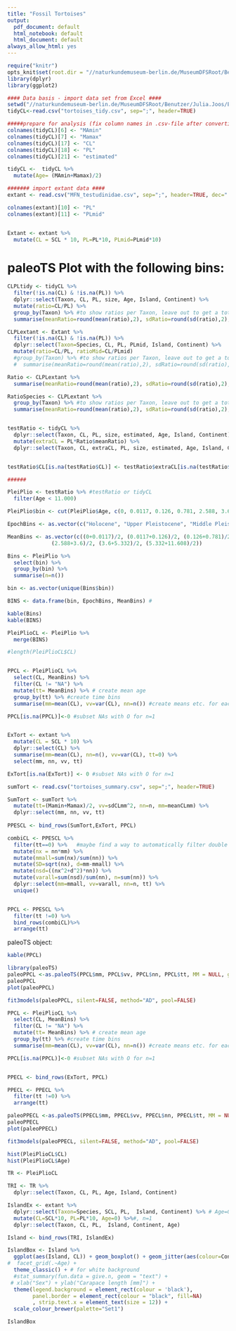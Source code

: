 ```yaml
---
title: "Fossil Tortoises"
output:
  pdf_document: default
  html_notebook: default
  html_document: default
always_allow_html: yes
---
```


```r
require("knitr")
opts_knit$set(root.dir = "//naturkundemuseum-berlin.de/MuseumDFSRoot/Benutzer/Julia.Joos/Eigene Dateien/MA")
library(dplyr)
library(ggplot2)
```

```r
#### Data basis - import data set from Excel ####
setwd("//naturkundemuseum-berlin.de/MuseumDFSRoot/Benutzer/Julia.Joos/Eigene Dateien/MA")
tidyCL<-read.csv("tortoises_tidy.csv", sep=";", header=TRUE)

#####prepare for analysis (fix column names in .csv-file after converting table from excel####
colnames(tidyCL)[6] <- "MAmin"
colnames(tidyCL)[7] <- "Mamax"
colnames(tidyCL)[17] <- "CL"
colnames(tidyCL)[18] <- "PL"
colnames(tidyCL)[21] <- "estimated"

tidyCL <-  tidyCL %>%
  mutate(Age= (MAmin+Mamax)/2)

####### import extant data ####
extant <- read.csv("MFN_testudinidae.csv", sep=";", header=TRUE, dec=".", na.strings = "NA", stringsAsFactors=FALSE)  # file: MFN_testudinidae.csv

colnames(extant)[10] <- "PL"
colnames(extant)[11] <- "PLmid"


Extant <- extant %>%
  mutate(CL = SCL * 10, PL=PL*10, PLmid=PLmid*10) 
```



# paleoTS Plot with the following bins:
```r
CLPLtidy <- tidyCL %>%
  filter(!is.na(CL) & !is.na(PL)) %>%
  dplyr::select(Taxon, CL, PL, size, Age, Island, Continent) %>%
  mutate(ratio=CL/PL) %>%
  group_by(Taxon) %>% #to show ratios per Taxon, leave out to get a total ratio
  summarise(meanRatio=round(mean(ratio),2), sdRatio=round(sd(ratio),2), n=n(), min=min(ratio), max=max(ratio))

CLPLextant <- Extant %>%
  filter(!is.na(CL) & !is.na(PL)) %>%
  dplyr::select(Taxon=Species, CL, PL, PLmid, Island, Continent) %>%
  mutate(ratio=CL/PL, ratioMid=CL/PLmid)
  #group_by(Taxon) %>% #to show ratios per Taxon, leave out to get a total ratio
  #  summarise(meanRatio=round(mean(ratio),2), sdRatio=round(sd(ratio),2), n=n(), min=min(ratio), max=max(ratio))

Ratio <- CLPLextant %>%
  summarise(meanRatio=round(mean(ratio),2), sdRatio=round(sd(ratio),2), n=n(), min=min(ratio), max=max(ratio))

RatioSpecies <- CLPLextant %>%
  group_by(Taxon) %>% #to show ratios per Taxon, leave out to get a total ratio
  summarise(meanRatio=round(mean(ratio),2), sdRatio=round(sd(ratio),2), n=n(), min=min(ratio), max=max(ratio))


testRatio <- tidyCL %>%
  dplyr::select(Taxon, CL, PL, size, estimated, Age, Island, Continent) %>%
  mutate(extraCL = PL*Ratio$meanRatio) %>%
  dplyr::select(Taxon, CL, extraCL, PL, size, estimated, Age, Island, Continent)


testRatio$CL[is.na(testRatio$CL)] <- testRatio$extraCL[is.na(testRatio$CL)]

######

PleiPlio <- testRatio %>% #testRatio or tidyCL 
  filter(Age < 11.000)

PleiPlio$bin <- cut(PleiPlio$Age, c(0, 0.0117, 0.126, 0.781, 2.588, 3.6, 5.332, 11.608))

EpochBins <- as.vector(c("Holocene", "Upper Pleistocene", "Middle Pleistocene", "Lower Pleistocene", "Upper Pliocene", "Lower Pliocene", "Upper Miocene"))

MeanBins <- as.vector(c((0+0.0117)/2, (0.0117+0.126)/2, (0.126+0.781)/2, (0.781+2.588)/2,
              (2.588+3.6)/2, (3.6+5.332)/2, (5.332+11.608)/2))

Bins <- PleiPlio %>%
  select(bin) %>%
  group_by(bin) %>%
  summarise(n=n())

bin <- as.vector(unique(Bins$bin))

BINS <- data.frame(bin, EpochBins, MeanBins) #

kable(Bins)
kable(BINS)

PleiPlioCL <- PleiPlio %>%
  merge(BINS)

#length(PleiPlioCL$CL)


PPCL <- PleiPlioCL %>%
  select(CL, MeanBins) %>%
  filter(CL != "NA") %>%
  mutate(tt= MeanBins) %>% # create mean age
  group_by(tt) %>% #create time bins
  summarise(mm=mean(CL), vv=var(CL), nn=n()) #create means etc. for each time bin 

PPCL[is.na(PPCL)]<-0 #subset NAs with O for n=1


ExTort <- extant %>%
  mutate(CL = SCL * 10) %>%
  dplyr::select(CL) %>%
  summarise(mm=mean(CL), nn=n(), vv=var(CL), tt=0) %>%
  select(mm, nn, vv, tt)

ExTort[is.na(ExTort)] <- 0 #subset NAs with O for n=1

sumTort <- read.csv("tortoises_summary.csv", sep=";", header=TRUE)

SumTort <- sumTort %>%
  mutate(tt=(Mamin+Mamax)/2, vv=sdCLmm^2, nn=n, mm=meanCLmm) %>%
  dplyr::select(mm, nn, vv, tt)
 
PPESCL <- bind_rows(SumTort,ExTort, PPCL)

combiCL <- PPESCL %>%
  filter(tt==0) %>%   #maybe find a way to automatically filter double tt values...
  mutate(nx = nn*mm) %>%
  mutate(mmall=sum(nx)/sum(nn)) %>%
  mutate(SD=sqrt(nx), d=mm-mmall) %>%
  mutate(nsd=((nx^2+d^2)*nn)) %>%
  mutate(varall=sum(nsd)/sum(nn), n=sum(nn)) %>%
  dplyr::select(mm=mmall, vv=varall, nn=n, tt) %>%
  unique()


PPCL <- PPESCL %>%
  filter(tt !=0) %>%
  bind_rows(combiCL)%>%
  arrange(tt)

```

paleoTS object:
```r

kable(PPCL)
```


```r
library(paleoTS)
paleoPPCL <-as.paleoTS(PPCL$mm, PPCL$vv, PPCL$nn, PPCL$tt, MM = NULL, genpars = NULL, label = "Testudinidae body size evolution mode, Holocene-Upper Miocene, CL")
paleoPPCL
plot(paleoPPCL)

fit3models(paleoPPCL, silent=FALSE, method="AD", pool=FALSE)

```

```r
PPCL <- PleiPlioCL %>%
  select(CL, MeanBins) %>%
  filter(CL != "NA") %>%
  mutate(tt= MeanBins) %>% # create mean age
  group_by(tt) %>% #create time bins
  summarise(mm=mean(CL), vv=var(CL), nn=n()) #create means etc. for each time bin 

PPCL[is.na(PPCL)]<-0 #subset NAs with O for n=1


PPECL <- bind_rows(ExTort, PPCL)

PPECL <- PPECL %>%
  filter(tt !=0) %>%
  arrange(tt)

paleoPPECL <-as.paleoTS(PPECL$mm, PPECL$vv, PPECL$nn, PPECL$tt, MM = NULL, genpars = NULL, label = "Testudinidae body size evolution mode, Holocene-Upper Miocene, CL")
paleoPPECL
plot(paleoPPECL)

fit3models(paleoPPECL, silent=FALSE, method="AD", pool=FALSE)

```

```r
hist(PleiPlioCL$CL)
hist(PleiPlioCL$Age)
```
```r
TR <- PleiPlioCL

TRI <- TR %>%
  dplyr::select(Taxon, CL, PL, Age, Island, Continent)

IslandEx <- extant %>%
  dplyr::select(Taxon=Species, SCL, PL,  Island, Continent) %>% # Age=0,  , n=1
  mutate(CL=SCL*10, PL=PL*10, Age=0) %>%#, n=1
  dplyr::select(Taxon, CL, PL,  Island, Continent, Age)

Island <- bind_rows(TRI, IslandEx)

IslandBox <- Island %>%
  ggplot(aes(Island, CL)) + geom_boxplot() + geom_jitter(aes(colour=Continent)) +
#  facet_grid(.~Age) +
  theme_classic() + # for white background 
  #stat_summary(fun.data = give.n, geom = "text") +
 # xlab("Sex") + ylab("Carapace length [mm]") + 
  theme(legend.background = element_rect(colour = 'black'),
        panel.border = element_rect(colour = "black", fill=NA)
        , strip.text.x = element_text(size = 12)) +
  scale_colour_brewer(palette="Set1")

IslandBox


```

